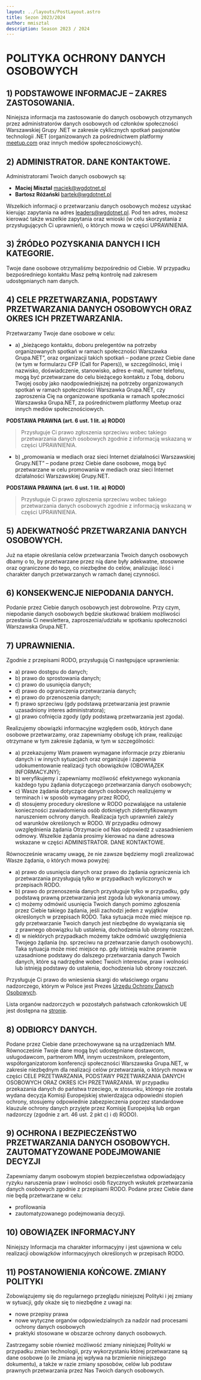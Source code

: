 ```yaml
---
layout: ../layouts/PostLayout.astro
title: Sezon 2023/2024
author: mmisztal
description: Season 2023 / 2024
---
```


# POLITYKA OCHRONY DANYCH OSOBOWYCH

## 1) PODSTAWOWE INFORMACJE – ZAKRES ZASTOSOWANIA.
Niniejsza informacja ma zastosowanie do danych osobowych otrzymanych przez administratorów danych osobowych
od członków społeczności Warszawskiej Grupy .NET w zakresie cyklicznych
spotkań pasjonatów technologii .NET (organizowanych za pośrednictwem platformy
[meetup.com](https://meetup.com) oraz innych mediów społecznościowych).

## 2) ADMINISTRATOR. DANE KONTAKTOWE.
Administratorami Twoich danych osobowych są:

- **Maciej Misztal** [maciek@wgdotnet.pl](mailto:maciek@wgdotnet.pl)
- **Bartosz Różański** [bartek@wgdotnet.pl](mailto:bartek@wgdotnet.pl)

Wszelkich informacji o przetwarzaniu danych osobowych możesz uzyskać kierując zapytania na adres [leaders@wgdotnet.pl](mailto:leaders@wgdotnet.pl). Pod
ten adres, możesz kierować także wszelkie zapytania oraz wnioski (w celu skorzystania z
przysługujących Ci uprawnień), o których mowa w części UPRAWNIENIA.

## 3) ŹRÓDŁO POZYSKANIA DANYCH I ICH KATEGORIE.
Twoje dane osobowe otrzymaliśmy bezpośrednio od Ciebie. W przypadku bezpośredniego kontaktu
Masz pełną kontrolę nad zakresem udostępnianych nam danych.

## 4) CELE PRZETWARZANIA, PODSTAWY PRZETWARZANIA DANYCH OSOBOWYCH ORAZ OKRES ICH PRZETWARZANIA.
Przetwarzamy Twoje dane osobowe w celu:

- a) „bieżącego kontaktu, doboru prelegentów na potrzeby organizowanych spotkań w ramach
społeczności Warszawka Grupa.NET”, oraz organizacji takich spotkań – podane przez
Ciebie dane (w tym w formularzu CFP (Call for Papers)), w szczególności, imię i nazwisko,
doświadczenie, stanowisko, adres e-mail, numer telefonu, mogą być
przetwarzane do celu bieżącego kontaktu z Tobą, doboru Twojej osoby jako
naodpowiedniejszej na potrzeby organizowanych spotkań w ramach społeczności Warszawka
Grupa.NET, czy zaproszenia Cię na organizowane spotkania w ramach społeczności
Warszawska Grupa.NET, za pośrednictwem platformy Meetup oraz innych mediów
społecznościowych.

**PODSTAWA PRAWNA (art. 6 ust. 1 lit. a) RODO)**

> Przysługuje Ci prawo zgłoszenia sprzeciwu wobec takiego przetwarzania danych osobowych
zgodnie z informacją wskazaną w części UPRAWNIENIA.

- b) „promowania w mediach oraz sieci Internet działalności Warszawskiej Grupy.NET” –
podane przez Ciebie dane osobowe, mogą być przetwarzane w celu promowania w mediach
oraz sieci Internet działalności Warszawskiej Grupy.NET.

**PODSTAWA PRAWNA (art. 6 ust. 1 lit. a) RODO)**

> Przysługuje Ci prawo zgłoszenia sprzeciwu wobec takiego przetwarzania danych osobowych
zgodnie z informacją wskazaną w części UPRAWNIENIA.

## 5) ADEKWATNOŚĆ PRZETWARZANIA DANYCH OSOBOWYCH.
Już na etapie określania celów przetwarzania Twoich danych osobowych dbamy o to, by przetwarzane
przez nią dane były adekwatne, stosowne oraz ograniczone do tego, co niezbędne do celów,
analizując ilość i charakter danych przetwarzanych w ramach danej czynności.

## 6) KONSEKWENCJE NIEPODANIA DANYCH.
Podanie przez Ciebie danych osobowych jest dobrowolne. Przy czym, niepodanie danych osobowych
będzie skutkować brakiem możliwości przesłania Ci newslettera, zaproszenia/udziału w spotkaniu
społeczności Warszawska Grupa.NET.

## 7) UPRAWNIENIA.

Zgodnie z przepisami RODO, przysługują Ci następujące uprawnienia:
- a) prawo dostępu do danych;
- b) prawo do sprostowania danych;
- c) prawo do usunięcia danych;
- d) prawo do ograniczenia przetwarzania danych;
- e) prawo do przenoszenia danych;
- f) prawo sprzeciwu (gdy podstawą przetwarzania jest prawnie uzasadniony interes
administratora);
- g) prawo cofnięcia zgody (gdy podstawą przetwarzania jest zgoda).

Realizujemy obowiązki informacyjne względem osób, których dane osobowe przetwarzamy,
oraz zapewniamy obsługę ich praw, realizując otrzymane w tym zakresie żądania, w tym w
szczególności:
- a) przekazujemy Wam prawem wymagane informacje przy zbieraniu danych i w innych
sytuacjach oraz organizuje i zapewnia udokumentowanie realizacji tych obowiązków
(OBOWIĄZEK INFORMACYJNY);
- b) weryfikujemy i zapewniamy możliwość efektywnego wykonania każdego typu żądania
dotyczącego przetwarzania danych osobowych;
- c) Wasze żądania dotyczące danych osobowych realizujemy w terminach i w sposób wymagany
przez RODO,
- d) stosujemy procedury określone w RODO pozwalające na ustalenie konieczności zawiadomienia
osób dotkniętych zidentyfikowanym naruszeniem ochrony danych.
Realizacja tych uprawnień zależy od warunków określonych w RODO. W przypadku odmowy
uwzględnienia żądania Otrzymacie od Nas odpowiedź z uzasadnieniem odmowy. Wszelkie żądania
prosimy kierować na dane adresowa wskazane w części ADMINISTRATOR. DANE
KONTAKTOWE.

Równocześnie wracamy uwagę, że nie zawsze będziemy mogli zrealizować Wasze żądania, o których
mowa powyżej:
- a) prawo do usunięcia danych oraz prawo do żądania ograniczenia ich przetwarzania przysługują
tylko w przypadkach wyliczonych w przepisach RODO.
- b) prawo do przenoszenia danych przysługuje tylko w przypadku, gdy podstawą prawną
przetwarzania jest zgoda lub wykonania umowy.
- c) możemy odmówić usunięcia Twoich danych pomimo zgłoszenia przez Ciebie takiego żądania,
jeśli zachodzi jeden z wyjątków określonych w przepisach RODO. Taka sytuacja może mieć
miejsce np. gdy przetwarzanie Twoich danych jest niezbędne do wywiązania się z prawnego
obowiązku lub ustalenia, dochodzenia lub obrony roszczeń.
- d) w niektórych przypadkach możemy także odmówić uwzględnienia Twojego żądania (np.
sprzeciwu na przetwarzanie danych osobowych). Taka sytuacja może mieć miejsce np. gdy
istnieją ważne prawnie uzasadnione podstawy do dalszego przetwarzania danych Twoich
danych, które są nadrzędne wobec Twoich interesów, praw i wolności lub istnieją podstawy do
ustalenia, dochodzenia lub obrony roszczeń.

Przysługuje Ci prawo do wniesienia skargi do właściwego organu nadzorczego, którym w Polsce jest
Prezes [Urzędu Ochrony Danych Osobowych](https://uodo.gov.pl/).

Lista organów nadzorczych w pozostałych państwach członkowskich UE jest dostępna na [stronie](http://ec.europa.eu/newsroom/article29/item-detail.cfm?item_id=612080).

## 8) ODBIORCY DANYCH.
Podane przez Ciebie dane przechowywane są na urządzeniach MM. Równocześnie Twoje dane mogą
być udostępniane dostawcom, usługodawcom, partnerom MM, innym uczestnikom, prelegentom,
współorganizatorom konferencji społeczności Warszawska Grupa.NET, w zakresie niezbędnym dla
realizacji celów przetwarzania, o których mowa w części CELE PRZETWARZANIA, PODSTAWY
PRZETWARZANIA DANYCH OSOBOWYCH ORAZ OKRES ICH PRZETWARZANIA.
W przypadku przekazania danych do państwa trzeciego, w stosunku, którego nie została wydana
decyzja Komisji Europejskiej stwierdzająca odpowiedni stopień ochrony, stosujemy odpowiednie
zabezpieczenia poprzez standardowe klauzule ochrony danych przyjęte przez Komisję Europejską lub
organ nadzorczy (zgodnie z art. 46 ust. 2 pkt c) i d) RODO).

## 9) OCHRONA I BEZPIECZEŃSTWO PRZETWARZANIA DANYCH OSOBOWYCH. ZAUTOMATYZOWANE PODEJMOWANIE DECYZJI
Zapewniamy danym osobowym stopień bezpieczeństwa odpowiadający ryzyku naruszenia praw
i wolności osób fizycznych wskutek przetwarzania danych osobowych zgodnie z przepisami
RODO.
Podane przez Ciebie dane nie będą przetwarzane w celu:
- profilowania
- zautomatyzowanego podejmowania decyzji.

## 10) OBOWIĄZEK INFORMACYJNY
Niniejszy Informacja ma charakter informacyjny i jest ujawniona w celu realizacji obowiązków
informacyjnych określonych w przepisach RODO.

## 11) POSTANOWIENIA KOŃCOWE. ZMIANY POLITYKI

Zobowiązujemy się do regularnego przeglądu niniejszej Polityki i jej zmiany w sytuacji, gdy okaże się
to niezbędne z uwagi na:
- nowe przepisy prawa
- nowe wytyczne organów odpowiedzialnych za nadzór
nad procesami ochrony danych osobowych
- praktyki stosowane w obszarze ochrony danych
osobowych.

Zastrzegamy sobie również możliwość zmiany niniejszej Polityki w przypadku zmian
technologii, przy wykorzystaniu której przetwarzane są dane osobowe (o ile zmiana jej wpływa na
brzmienie niniejszego dokumentu), a także w razie zmiany sposobów, celów lub podstaw prawnych
przetwarzania przez Nas Twoich danych osobowych.
